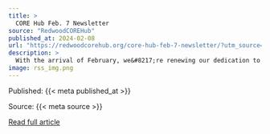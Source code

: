 ```yaml
---
title: >
  CORE Hub Feb. 7 Newsletter
source: "RedwoodCOREHub"
published_at: 2024-02-08
url: "https://redwoodcorehub.org/core-hub-feb-7-newsletter/?utm_source=rss&utm_medium=rss&utm_campaign=core-hub-feb-7-newsletter"
description: >
  With the arrival of February, we&#8217;re renewing our dedication to partnering with stakeholders to amplify community voices, empower Tribal leadership, and bolster climate resilience on all things offshore wind development. Included below are important updates, upcoming events, and ways you can contribute to advancing our efforts. UPCOMING OPPORTUNITIES FOR ACTION AND LEADERSHIP TODAY &#8211; Thursday, [&#8230;]
image: rss_img.png
---
```



  Published: {{< meta published_at >}}
  

  Source: {{< meta source >}}
  

  [Read full article]({{< meta url >}}){target='blank'}
  

